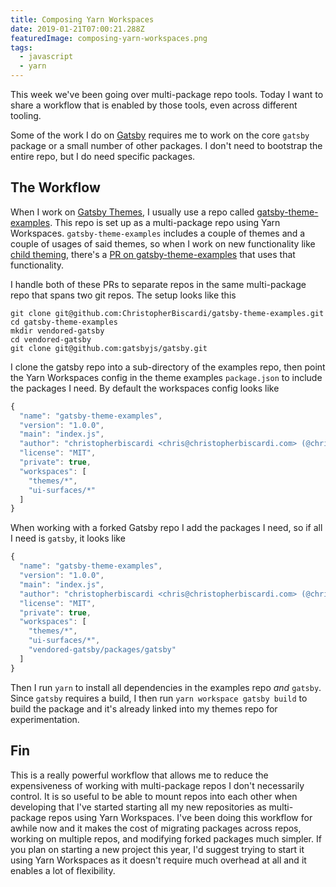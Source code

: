 ```yaml
---
title: Composing Yarn Workspaces
date: 2019-01-21T07:00:21.288Z
featuredImage: composing-yarn-workspaces.png
tags:
  - javascript
  - yarn
---
```

This week we've been going over multi-package repo tools. Today I want to share a workflow that is enabled by those tools, even across different tooling.

Some of the work I do on [Gatsby](https://www.gatsbyjs.org/) requires me to work on the core `gatsby` package or a small number of other packages. I don't need to bootstrap the entire repo, but I do need specific packages.

## The Workflow

When I work on [Gatsby Themes](https://www.gatsbyjs.org/blog/2018-11-11-introducing-gatsby-themes/), I usually use a repo called [gatsby-theme-examples](https://github.com/ChristopherBiscardi/gatsby-theme-examples). This repo is set up as a multi-package repo using Yarn Workspaces. `gatsby-theme-examples` includes a couple of themes and a couple of usages of said themes, so when I work on new functionality like [child theming](https://github.com/gatsbyjs/gatsby/pull/10787), there's a [PR on gatsby-theme-examples](https://github.com/ChristopherBiscardi/gatsby-theme-examples/pull/13) that uses that functionality.

I handle both of these PRs to separate repos in the same multi-package repo that spans two git repos. The setup looks like this

```
git clone git@github.com:ChristopherBiscardi/gatsby-theme-examples.git
cd gatsby-theme-examples
mkdir vendored-gatsby
cd vendored-gatsby
git clone git@github.com:gatsbyjs/gatsby.git
```

I clone the gatsby repo into a sub-directory of the examples repo, then point the Yarn Workspaces config in the theme examples `package.json` to include the packages I need. By default the workspaces config looks like

```js
{
  "name": "gatsby-theme-examples",
  "version": "1.0.0",
  "main": "index.js",
  "author": "christopherbiscardi <chris@christopherbiscardi.com> (@chrisbiscardi)",
  "license": "MIT",
  "private": true,
  "workspaces": [
    "themes/*",
    "ui-surfaces/*"
  ]
}
```

When working with a forked Gatsby repo I add the packages I need, so if all I need is `gatsby`, it looks like

```js
{
  "name": "gatsby-theme-examples",
  "version": "1.0.0",
  "main": "index.js",
  "author": "christopherbiscardi <chris@christopherbiscardi.com> (@chrisbiscardi)",
  "license": "MIT",
  "private": true,
  "workspaces": [
    "themes/*",
    "ui-surfaces/*",
    "vendored-gatsby/packages/gatsby"
  ]
}
```

Then I run `yarn` to install all dependencies in the examples repo *and* `gatsby`. Since `gatsby` requires a build, I then run `yarn workspace gatsby build` to build the package and it's already linked into my themes repo for experimentation.

## Fin

This is a really powerful workflow that allows me to reduce the expensiveness of working with multi-package repos I don't necessarily control. It is so useful to be able to mount repos into each other when developing that I've started starting all my new repositories as multi-package repos using Yarn Workspaces. I've been doing this workflow for awhile now and it makes the cost of migrating packages across repos, working on multiple repos, and modifying forked packages much simpler. If you plan on starting a new project this year, I'd suggest trying to start it using Yarn Workspaces as it doesn't require much overhead at all and it enables a lot of flexibility.
